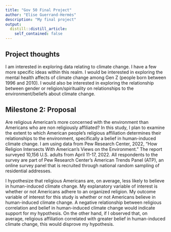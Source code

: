 ```yaml
---
title: "Gov 50 Final Project"
author: "Elise Guerrand-Hermès"
description: "My final project"
output:
  distill::distill_article:
    self_contained: false
---
```


## Project thoughts

I am interested in exploring data relating to climate change. I have a few more specific ideas within this realm. I would be interested in exploring the mental health affects of climate change among Gen Z (people born between 1996 and 2010). I would also be interested in exploring the relationship between gender or religion/spirituality on relationships to the environment/beliefs about climate change. 

## Milestone 2: Proposal 

Are religious American's more concerned with the environment than Americans who are non religiously affiliated? In this study, I plan to examine the extent to which American people's religious affiliation determines their relationships to the environment, specifically a belief in human-induced climate change. I am using data from Pew Research Center, 2022, "How Religion Intersects With American's Views on the Environment." The report surveyed 10,156 U.S. adults from April 11-17, 2022. All respondents to the survey are part of Pew Research Center’s American Trends Panel (ATP), an online survey panel that is recruited through national random sampling of residential addresses.

I hypothesize that religious Americans are, on average, less likely to believe in human-induced climate change. My explanatory variable of interest is whether or not Americans adhere to an organized religion. My outcome variable of interest for this study is whether or not Americans believe in human-induced climate change. A negative relationship between religious correlation and belief in human-induced climate change would indicate support for my hypothesis. On the other hand, if I observed that, on average, religious affiliation correlated with greater belief in human-induced climate change, this would disprove my hypothesis. 
